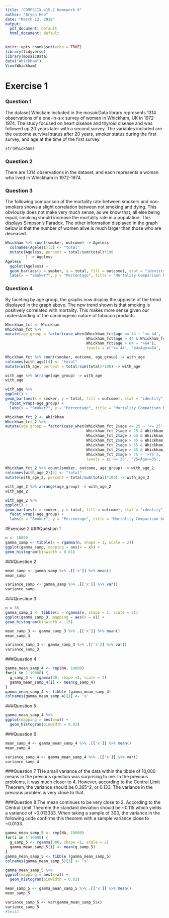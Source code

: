 ```yaml
---
title: "COMPSCIX 415.2 Homework 6"
author: "Bryan Hee"
date: "March 12, 2018"
output:
  pdf_document: default
  html_document: default
---
```


```r
knitr::opts_chunk$set(echo = TRUE)
library(tidyverse)
library(mosaicData)
data("Whickham")
View(Whickham)
```

# Exercise 1
### Question 1
The dataset Whickam included in the mosaicData library represents 1314 observations of a one-in-six survey of women in Whickham, UK in 1972-1974. The study focused on heart disease and thyroid disease and was followed up 20 years later with a second survey. The variables included are the outcome survival status after 20 years, smoker status during the first survey, and age at the time of the first survey.

```r
str(Whickham)
```

### Question 2
There are 1314 observations in the dataset, and each represents a woman who lived in Whickham in 1972-1974.

### Question 3
The following comparison of the mortality rate between smokers and non-smokers shows a slight correlation between not smoking and dying. This obviously does not make very much sense, as we know that, all else being equal, smoking should increase the mortality rate in a population. This displays Simpson's Paradox. The other information displayed in the graph below is that the number of women alive is much larger than those who are deceased.

```r
Whickham %>% count(smoker, outcome) -> Ageless
  colnames(Ageless)[3] <- "total"
  mutate(Ageless, percent = total/sum(total)*100
         ) -> Ageless
Ageless
  ggplot(Ageless) +
  geom_bar(aes(x = smoker, y = total, fill = outcome), stat = "identity", position = "fill") +
  labs(x = "Smoker?", y = "Percentage", title = "Mortality Comparison between Smokers and Non-Smokers")
```

### Question 4
By faceting by age group, the graphs now display the opposite of the trend displayed in the graph above. The new trend shown is that smoking is positively correlated with mortality. This makes more sense given our understanding of the carcinogenic nature of tobacco products.  

```r
Whickham_fct <- Whickham
Whickham_fct %>%
mutate(age_group = factor(case_when(Whickham_fct$age <= 44 ~ '<= 44',
                                    Whickham_fct$age > 44 & Whickham_fct$age <= 64~'44<Age<=64',
                                    Whickham_fct$age > 64 ~ '>64'),
                                    levels = c('<= 44', '44<Age<=64', '>64'), ordered = TRUE)) -> Whickham_fct

Whickham_fct %>% count(smoker, outcome, age_group) -> with_age
colnames(with_age)[4] <- "total"
mutate(with_age, percent = total/sum(total)*100) -> with_age

with_age %>% arrange(age_group) -> with_age
with_age

with_age %>%
ggplot() +
geom_bar(aes(x = smoker, y = total, fill = outcome), stat = "identity", position = "fill") +
  facet_wrap(~age_group) +
  labs(x = "Smoker?", y = "Percentage", title = "Mortality Comparison between Smokers and Non-Smokers based on Age")
```

```r
Whickham_fct_2 <- Whickham
Whickham_fct_2 %>%
mutate(age_group = factor(case_when(Whickham_fct_2$age <= 25 ~ '<= 25',
                                    Whickham_fct_2$age > 25 & Whickham_fct$age <= 35~'25<Age<=35',
                                    Whickham_fct_2$age > 35 & Whickham_fct$age <= 45~'35<Age<=45',
                                    Whickham_fct_2$age > 45 & Whickham_fct$age <= 55~'45<Age<=55',
                                    Whickham_fct_2$age > 55 & Whickham_fct$age <= 65~'55<Age<=65',
                                    Whickham_fct_2$age > 65 & Whickham_fct$age <= 75~'65<Age<=75',
                                    Whickham_fct_2$age > 75 ~ '>75'),
                                    levels = c('<= 25', '25<Age<=35', '35<Age<=45', '45<Age<=55', '55<Age<=65', '65<Age<=75', '>75'), ordered = TRUE)) -> Whickham_fct_2

Whickham_fct_2 %>% count(smoker, outcome, age_group) -> with_age_2
colnames(with_age_2)[4] <- "total"
mutate(with_age_2, percent = total/sum(total)*100) -> with_age_2

with_age_2 %>% arrange(age_group) -> with_age_2
with_age_2

with_age_2 %>%
ggplot() +
geom_bar(aes(x = smoker, y = total, fill = outcome), stat = "identity", position = "fill") +
  facet_wrap(~age_group) +
  labs(x = "Smoker", y = "Percentage", title = "Mortality Comparison between Smokers and Non-Smokers based on Age")
```



#Exercise 2
###Question 1

```r
n <- 10000
gamma_samp <- tibble(x = rgamma(n, shape = 1, scale = 2))
ggplot(gamma_samp, mapping = aes(x = x)) +
geom_histogram(binwidth = 0.01)
```

###Question 2
```r
mean_samp <- gamma_samp %>% .[['x']] %>% mean()
mean_samp

variance_samp <- gamma_samp %>% .[['x']] %>% var()
variance_samp
```

###Question 3

```r
n = 30
gamma_samp_3 <- tibble(x = rgamma(n, shape = 1, scale = 2))
ggplot(gamma_samp_3, mapping = aes(x = x)) +
geom_histogram(binwidth = .15)

mean_samp_3 <- gamma_samp_3 %>% .[['x']] %>% mean()
mean_samp_3

variance_samp_3 <- gamma_samp_3 %>% .[['x']] %>% var()
variance_samp_3

```

###Question 4

```r
gamma_mean_samp_4 <- rep(NA, 10000)
for(i in 1:10000) {
  g_samp_4 <- rgamma(30, shape =1, scale = 2)
  gamma_mean_samp_4[i] <- mean(g_samp_4)
}
gamma_mean_samp_4 <- tibble (gamma_mean_samp_4)
colnames(gamma_mean_samp_4)[1] <- 'x'
```

###Question 5

```r
gamma_mean_samp_4 %>%
ggplot(mapping = aes(x=x)) +
  geom_histogram(binwidth = 0.03)
```

###Question 6
```r
mean_samp_4 <- gamma_mean_samp_4 %>% .[['x']] %>% mean()
mean_samp_4

variance_samp_4 <- gamma_mean_samp_4 %>% .[['x']] %>% var()
variance_samp_4
```

###Question 7
THe small variance of the data within the tibble of 10,000 means in the previous question was surprising to me. In the previous problems, it was much closer to 4. However, according to the Central Limit Theorem, the variance should be 0.365^2, or 0.133. The variance in the previous problem is very close to that.

###Question 8
The mean continues to be very close to 2. According to the Central Limit Theorem the standard deviation should be ~0.115 which yields a variance of ~0.013333. When taking a sample of 300, the variance in the following code confirms this theorem with a sample variance close to ~0.0133.


```r
gamma_mean_samp_5 <- rep(NA, 10000)
for(i in 1:10000) {
  g_samp_5 <- rgamma(300, shape =1, scale = 2)
  gamma_mean_samp_5[i] <- mean(g_samp_5)
}
gamma_mean_samp_5 <- tibble (gamma_mean_samp_5)
colnames(gamma_mean_samp_5)[1] <- 'x'

gamma_mean_samp_5 %>%
ggplot(mapping = aes(x=x)) +
  geom_histogram(binwidth = 0.03)

mean_samp_5 <- gamma_mean_samp_5 %>% .[['x']] %>% mean()
mean_samp_5

variance_samp_5 <- var(gamma_mean_samp_5$x)
variance_samp_5
#test2
```

